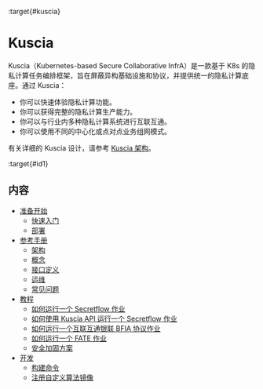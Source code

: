 :target{#kuscia}

# Kuscia

Kuscia（Kubernetes-based Secure Collaborative InfrA）是一款基于 K8s 的隐私计算任务编排框架，旨在屏蔽异构基础设施和协议，并提供统一的隐私计算底座。通过 Kuscia：

- 你可以快速体验隐私计算功能。
- 你可以获得完整的隐私计算生产能力。
- 你可以与行业内多种隐私计算系统进行互联互通。
- 你可以使用不同的中心化或点对点业务组网模式。

有关详细的 Kuscia 设计，请参考 [Kuscia 架构](reference/architecture_cn.mdx)。

:target{#id1}

## 内容

<TableOfContents>


  - [准备开始](getting_started/index.mdx)
    - [快速入门](getting_started/quickstart_cn.mdx)
    - [部署](getting_started/deploy/index.mdx)
  - [参考手册](reference/index.mdx)
    - [架构](reference/architecture_cn.mdx)
    - [概念](reference/concepts/index.mdx)
    - [接口定义](reference/apis/index.mdx)
    - [运维](reference/operation_cn.mdx)
    - [常见问题](reference/faq_cn.mdx)
  - [教程](tutorial/index.mdx)
    - [如何运行一个 Secretflow 作业](tutorial/run_secretflow_cn.mdx)
    - [如何使用 Kuscia API 运行一个 Secretflow 作业](tutorial/run_secretflow_with_api_cn.mdx)
    - [如何运行一个互联互通银联 BFIA 协议作业](tutorial/run_bfia_job_cn.mdx)
    - [如何运行一个 FATE 作业](tutorial/run_fate_cn.mdx)
    - [安全加固方案](tutorial/security_plan_cn.mdx)
  - [开发](development/index.mdx)
    - [构建命令](development/build_kuscia_cn.mdx)
    - [注册自定义算法镜像](development/register_custom_image.mdx)
</TableOfContents>
